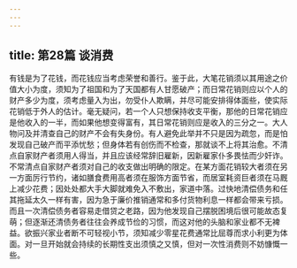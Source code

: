 ```yaml
---
---
---
```

title: 第28篇 谈消费
---




有钱是为了花钱，而花钱应当考虑荣誉和善行。鉴于此，大笔花销须以其用途之价值大小为度，须知为了祖国和为了天国都有人甘愿破产；而日常花销则应以个人的财产多少为度，须考虑量入为出，勿受仆人欺瞒，并尽可能安排得体面些，使实际花销低于外人的估计。毫无疑问，若一个人只想保持收支平衡，那他的日常花销应是他收入的一半，而如果他想变得富有，其日常花销则应是收入的三分之一。大人物问及并清查自己的财产不会有失身份。有人避免此举并不只是因为疏忽，而是怕发现自己破产而平添忧愁；但身体若有创伤而不检查，那就谈不上将其治愈。不清点自家财产者须用人得当，并且应该经常辞旧雇新，因新雇家仆多畏怯而少奸诈。不常清点自家财产者须对自己的收支做出明确的限定。在某方面花销较大者须在另一方面厉行节约，诸如膳食费用高者须在服饰方面节省，而居室耗资巨者须在马厩上减少花费；因处处都大手大脚就难免入不敷出，家道中落。过快地清偿债务和任其拖延太久一样有害，因为急于廉价推销通常和多付货物利息一样都会带来亏损。而且一次清偿债务者容易走借贷之老路，因为他发现自己摆脱困境后很可能故态复萌；但逐渐还清债务者往往会养成节俭的习惯，而这对他的头脑和家业都不无裨益。欲振兴家业者断不可轻视小节，须知减少零星花费通常比屈尊而求小利更为体面。对一旦开始就会持续的长期性支出须慎之又慎，但对一次性消费则不妨慷慨一些。